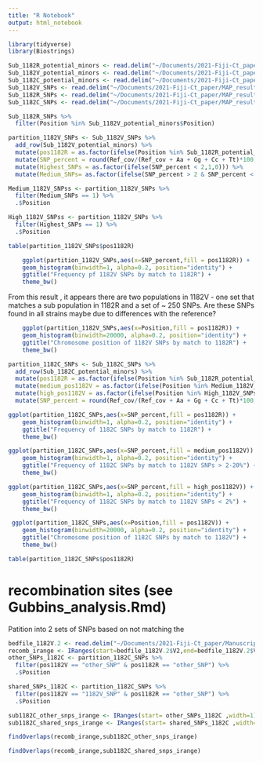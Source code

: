 ```yaml
---
title: "R Notebook"
output: html_notebook
---
```




```r
library(tidyverse)
library(Biostrings)
```


```r
Sub_1182R_potential_minors <- read.delim("~/Documents/2021-Fiji-Ct_paper/MAP_results/1182R_potential_minors.tsv")
Sub_1182V_potential_minors <- read.delim("~/Documents/2021-Fiji-Ct_paper/MAP_results/1182V_potential_minors.tsv")
Sub_1182C_potential_minors <- read.delim("~/Documents/2021-Fiji-Ct_paper/MAP_results/1182C_potential_minors.tsv")
Sub_1182V_SNPs <- read.delim("~/Documents/2021-Fiji-Ct_paper/MAP_results/1182V_potential_SNPs.tsv")
Sub_1182R_SNPs <- read.delim("~/Documents/2021-Fiji-Ct_paper/MAP_results/1182R_potential_SNPs.tsv")
Sub_1182C_SNPs <- read.delim("~/Documents/2021-Fiji-Ct_paper/MAP_results/1182C_potential_SNPs.tsv")

```

```r
Sub_1182R_SNPs %>% 
  filter(Position %in% Sub_1182V_potential_minors$Position)
```

```r
partition_1182V_SNPs <- Sub_1182V_SNPs %>% 
  add_row(Sub_1182V_potential_minors) %>%
  mutate(pos1182R = as.factor(ifelse(Position %in% Sub_1182R_potential_minors$Position,"1182R_iSNP","other_SNP"))) %>%
  mutate(SNP_percent = round(Ref_cov/(Ref_cov + Aa + Gg + Cc + Tt)*100,digits=1)) %>%
  mutate(Highest_SNPs = as.factor(ifelse(SNP_percent < 2,1,0))) %>%
  mutate(Medium_SNPs= as.factor(ifelse(SNP_percent > 2 & SNP_percent < 21,1,0)))

Medium_1182V_SNPss <- partition_1182V_SNPs %>% 
  filter(Medium_SNPs == 1) %>%
  .$Position

High_1182V_SNPss <- partition_1182V_SNPs %>% 
  filter(Highest_SNPs == 1) %>%
  .$Position

table(partition_1182V_SNPs$pos1182R)
```

```r
    ggplot(partition_1182V_SNPs,aes(x=SNP_percent,fill = pos1182R)) + 
    geom_histogram(binwidth=1, alpha=0.2, position="identity") +
    ggtitle("Frequency pf 1182V SNPs by match to 1182R") +
    theme_bw()
```

From this result , it appears there are two populations in 1182V - one set that matches a sub population in 1182R and a set of ~ 250 SNPs.  Are these SNPs found in all strains maybe due to differences with the reference?



```r
    ggplot(partition_1182V_SNPs,aes(x=Position,fill = pos1182R)) + 
    geom_histogram(binwidth=20000, alpha=0.2, position="identity") +
    ggtitle("Chromosome position of 1182V SNPs by match to 1182R") +
    theme_bw()
```


```r
partition_1182C_SNPs <- Sub_1182C_SNPs %>% 
  add_row(Sub_1182C_potential_minors) %>%
  mutate(pos1182R = as.factor(ifelse(Position %in% Sub_1182R_potential_minors$Position,"1182R_iSNP","other_SNP"))) %>%
  mutate(medium_pos1182V = as.factor(ifelse(Position %in% Medium_1182V_SNPss,"1182V_medium_SNP","not_1182V_medium_SNP"))) %>%
  mutate(high_pos1182V = as.factor(ifelse(Position %in% High_1182V_SNPss,"1182V_high_SNP","not_1182V_high_SNP"))) %>%
  mutate(SNP_percent = round(Ref_cov/(Ref_cov + Aa + Gg + Cc + Tt)*100,digits=1))

ggplot(partition_1182C_SNPs,aes(x=SNP_percent,fill = pos1182R)) + 
    geom_histogram(binwidth=1, alpha=0.2, position="identity") +
    ggtitle("Frequency of 1182C SNPs by match to 1182R") +
    theme_bw()
```

```r
ggplot(partition_1182C_SNPs,aes(x=SNP_percent,fill = medium_pos1182V)) + 
    geom_histogram(binwidth=1, alpha=0.2, position="identity") +
    ggtitle("Frequency of 1182C SNPs by match to 1182V SNPs > 2-20%") +
    theme_bw()
```

```r
ggplot(partition_1182C_SNPs,aes(x=SNP_percent,fill = high_pos1182V)) + 
    geom_histogram(binwidth=1, alpha=0.2, position="identity") +
    ggtitle("Frequency of 1182C SNPs by match to 1182V SNPs < 2%") +
    theme_bw()
```


```r
 ggplot(partition_1182C_SNPs,aes(x=Position,fill = pos1182V)) + 
    geom_histogram(binwidth=20000, alpha=0.2, position="identity") +
    ggtitle("Chromosome position of 1182C SNPs by match to 1182V") +
    theme_bw()
```

```r
table(partition_1182C_SNPs$pos1182R)
```

# recombination sites (see Gubbins_analysis.Rmd)

Patition into 2 sets of SNPs based on not matching the 

```r
bedfile_1182V.2 <- read.delim("~/Documents/2021-Fiji-Ct_paper/Manuscript_Figures_data/Global_PhylogeneticTree/Snippy_alignment/1182V-2.bed", header=FALSE)
recomb_irange <- IRanges(start=bedfile_1182V.2$V2,end=bedfile_1182V.2$V3)
other_SNPs_1182C <- partition_1182C_SNPs %>%
  filter(pos1182V == "other_SNP" & pos1182R == "other_SNP") %>%
  .$Position 

shared_SNPs_1182C <- partition_1182C_SNPs %>%
  filter(pos1182V == "1182V_SNP" & pos1182R == "other_SNP") %>%
  .$Position 

sub1182C_other_snps_irange <- IRanges(start= other_SNPs_1182C ,width=1)
sub1182C_shared_snps_irange <- IRanges(start= shared_SNPs_1182C ,width=1)
```


```r
findOverlaps(recomb_irange,sub1182C_other_snps_irange)
```

```r
findOverlaps(recomb_irange,sub1182C_shared_snps_irange)
```
